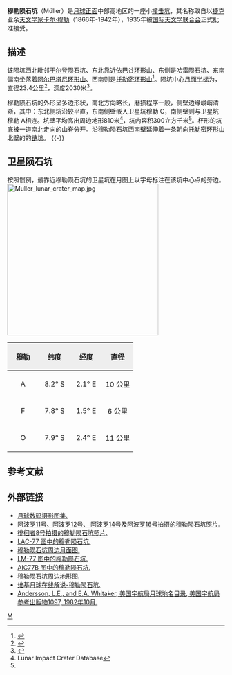 {{lunar crater data|
 image=Muller LO iv 101 h3.jpg|260px|
 caption=[[月球轨道器4号|月球轨道器4号]]拍摄|
 latitude=7.6|
 N_or_S=S|
 longitude=2.1|
 E_or_W=E|
 diameter=24 × 20 公里|
 depth=2.0 公里|
 colong=358|
 eponym=卡尔·穆勒}}
'''穆勒陨石坑'''（Müller）是[[月球正面|月球正面]]中部高地区的一座小[[撞击坑|撞击坑]]，其名称取自以[[捷克|捷克]]业余[[天文学家|天文学家]][[卡尔·穆勒|卡尔·穆勒]]（1866年-1942年），1935年被[[国际天文学联合会|国际天文学联合会]]正式批准接受。

==描述==
该陨坑西北毗邻[[于尔登陨石坑|于尔登陨石坑]]、东北靠近[[依巴谷环形山|依巴谷环形山]]、东侧是[[哈雷陨石坑|哈雷陨石坑]]、东南偏南坐落着[[阿尔巴塔尼环形山|阿尔巴塔尼环形山]]、西南则是[[托勒密环形山|托勒密环形山]]<ref>{{Cite web |url=http://planetarynames.wr.usgs.gov/images/Lunar/lac_77_lo.pdf |title=Crater Müller at LAC-77 M |accessdate=2016-05-20 |archive-date=2013-02-20 |archive-url=https://web.archive.org/web/20130220184842/http://planetarynames.wr.usgs.gov/images/Lunar/lac_77_lo.pdf |dead-url=no }}</ref>。陨坑中心[[月面坐标|月面坐标]]为{{Coord|7.64|S|2.04|E|globe:Moon|nogoogle=1|noosm=1}}，直径23.4公里<ref name=IAU>{{Cite web |url=http://planetarynames.wr.usgs.gov/Feature/4095 |title=Directory International Astronomical Union |accessdate=2016-05-20 |archive-date=2020-06-22 |archive-url=https://web.archive.org/web/20200622154548/https://planetarynames.wr.usgs.gov/Feature/4095 |dead-url=no }}</ref>，深度2030米<ref>{{Cite web |url=http://fisherka.csolutionshosting.net/astronote/plan/craterdepth/html/CraterDepthFeatureNameWestfall.html |title=John E. Westfall's Atlas of the Lunar Terminator, Cambridge Univ. Press (2000) |accessdate=2016-05-20 |archive-date=2014-12-18 |archive-url=https://archive.today/20141218234310/http://fisherka.csolutionshosting.net/astronote/plan/craterdepth/html/CraterDepthFeatureNameWestfall.html |dead-url=yes }}</ref>。

穆勒陨石坑的外形呈多边形状，南北方向略长，磨损程序一般，侧壁边缘峻峭清晰，其中：东北侧坑沿较平直，东南侧壁嵌入卫星坑穆勒 C，南侧壁则与卫星坑穆勒 A相连。坑壁平均高出周边地形810米<ref name=LICD>Lunar Impact Crater Database</ref>，坑内容积300立方千米<ref name=LICD/>。杯形的坑底被一道南北走向的山脊分开。沿穆勒陨石坑西南壁延伸着一条朝向[[托勒密环形山|托勒密环形山]]北壁的的[[链坑|链坑]]。
{{-}}

==卫星陨石坑==
按照惯例，最靠近穆勒陨石坑的卫星坑在月图上以字母标注在该坑中心点的旁边。
[[Image:Muller_lunar_crater_map.jpg|350px]]

{| class=wikitable
!width=25% style=background:#eeeeee; |穆勒
!width=25% style=background:#eeeeee; |纬度
!width=25% style=background:#eeeeee; |经度
!width=25% style=background:#eeeeee; |直径
|-
|align=center|A
|align=center|8.2° S
|align=center|2.1° E
|align=center|10 公里
|-
|align=center|F
|align=center|7.8° S
|align=center|1.5° E
|align=center|6 公里
|-
|align=center|O
|align=center|7.9° S
|align=center|2.4° E
|align=center|11 公里
|}{{clear}}

==参考文献==
{{Reflist|2}}

==外部链接==
*[http://www.lpi.usra.edu/resources/lunar_orbiter/bin/srch_nam.shtml?Muller%7C0 月球数码摄影图集.] {{Wayback|url=http://www.lpi.usra.edu/resources/lunar_orbiter/bin/srch_nam.shtml?Muller%7C0 |date=20160304085232 }}
*[http://www.lpi.usra.edu/resources/apollo/search/feature/?feature=Muller [[阿波罗11号|阿波罗11号]]、[[阿波罗12号|阿波罗12号]]、 [[阿波罗14号|阿波罗14号]]及[[阿波罗16号|阿波罗16号]]拍摄的穆勒陨石坑照片.] {{Wayback|url=http://www.lpi.usra.edu/resources/apollo/search/feature/?feature=Muller |date=20160304090454 }}
*[http://www.lpi.usra.edu/resources/ranger/frame/?msn=8&cam=P&plt=3 [[徘徊者8号|徘徊者8号]]拍摄的穆勒陨石坑照片.] {{Wayback|url=http://www.lpi.usra.edu/resources/ranger/frame/?msn=8&cam=P&plt=3 |date=20160304074950 }}
*[http://www.lpi.usra.edu/resources/mapcatalog/LAC/lac77/ LAC-77 图中的穆勒陨石坑.] {{Wayback|url=http://www.lpi.usra.edu/resources/mapcatalog/LAC/lac77/ |date=20160304082656 }}
*[http://www.lpi.usra.edu/resources/mapcatalog/usgs/I566/ 穆勒陨石坑周边月面图.] {{Wayback|url=http://www.lpi.usra.edu/resources/mapcatalog/usgs/I566/ |date=20160304065102 }}
*[http://www.lpi.usra.edu/resources/mapcatalog/LM/lm77/ LM-77 图中的穆勒陨石坑.] {{Wayback|url=http://www.lpi.usra.edu/resources/mapcatalog/LM/lm77/ |date=20160304064834 }}
*[http://www.lpi.usra.edu/resources/mapcatalog/AIC/AIC77B/ AIC77B 图中的穆勒陨石坑.] {{Wayback|url=http://www.lpi.usra.edu/resources/mapcatalog/AIC/AIC77B/ |date=20160429092428 }}
*[http://www.lpi.usra.edu/resources/mapcatalog/LTO/lto77b4_1/ 穆勒陨石坑周边地形图.] {{Wayback|url=http://www.lpi.usra.edu/resources/mapcatalog/LTO/lto77b4_1/ |date=20160604041453 }}
*[http://the-moon.wikispaces.com/Müller 维基月球在线解说-穆勒陨石坑.] {{Wayback|url=http://the-moon.wikispaces.com/M%C3%BCller |date=20180530162244 }}
*[http://planet4589.org/astro/lunar/RP-1097.pdf Andersson, L.E., and E.A. Whitaker, 美国宇航局月球地名目录, 美国宇航局参考出版物1097, 1982年10月.] {{Wayback|url=http://planet4589.org/astro/lunar/RP-1097.pdf |date=20141006125838 }}

[[Category:月球环形山|M]]
{{月球環形山 (L-N)}}